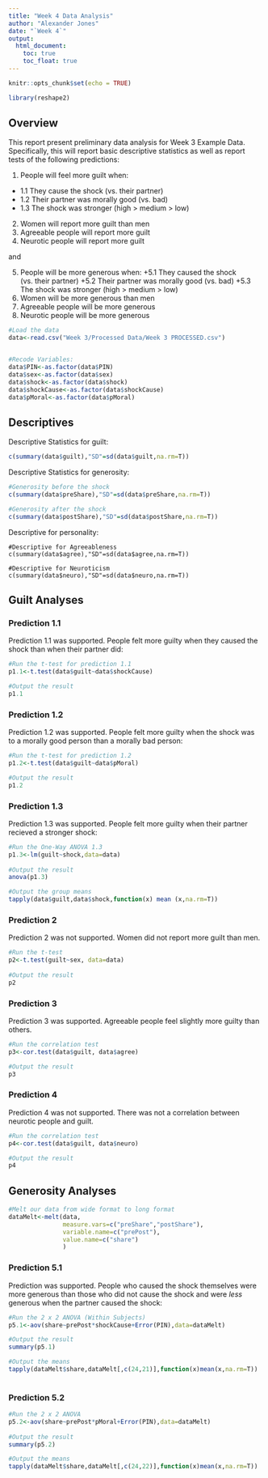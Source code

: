 ```yaml
---
title: "Week 4 Data Analysis"
author: "Alexander Jones"
date: "`Week 4`"
output: 
  html_document:
    toc: true
    toc_float: true
---
```


```r
knitr::opts_chunk$set(echo = TRUE)

library(reshape2)
```


## Overview

This report present preliminary data analysis for Week 3 Example Data. Specifically, this will report basic descriptive statistics as well as report tests of the following predictions:

1. People will feel more guilt when:
  + 1.1 They cause the shock (vs. their partner)
  + 1.2 Their partner was morally good (vs. bad)
  + 1.3 The shock was stronger (high > medium > low)
2. Women will report more guilt than men
3. Agreeable people will report more guilt
4. Neurotic people will report more guilt

and 

5. People will be more generous when:
  +5.1 They caused the shock (vs. their partner)
  +5.2 Their partner was morally good (vs. bad)
  +5.3 The shock was stronger (high > medium > low)
6. Women will be more generous than men
7. Agreeable people will be more generous
8. Neurotic people will be more generous


```r

#Load the data
data<-read.csv("Week 3/Processed Data/Week 3 PROCESSED.csv")


#Recode Variables:
data$PIN<-as.factor(data$PIN)
data$sex<-as.factor(data$sex)
data$shock<-as.factor(data$shock)
data$shockCause<-as.factor(data$shockCause)
data$pMoral<-as.factor(data$pMoral)

```



## Descriptives

Descriptive Statistics for guilt:
```r

c(summary(data$guilt),"SD"=sd(data$guilt,na.rm=T))

```


Descriptive Statistics for generosity:
```r

#Generosity before the shock
c(summary(data$preShare),"SD"=sd(data$preShare,na.rm=T))

#Generosity after the shock
c(summary(data$postShare),"SD"=sd(data$postShare,na.rm=T))
```


Descriptive for personality:
```rdescPers

#Descriptive for Agreeableness
c(summary(data$agree),"SD"=sd(data$agree,na.rm=T))

#Descriptive for Neuroticism 
c(summary(data$neuro),"SD"=sd(data$neuro,na.rm=T))

```




## Guilt Analyses

### Prediction 1.1

Prediction 1.1 was supported. People felt more guilty when they caused the shock than when their partner did:
```r

#Run the t-test for prediction 1.1
p1.1<-t.test(data$guilt~data$shockCause)

#Output the result
p1.1

```


### Prediction 1.2

Prediction 1.2 was supported. People felt more guilty when the shock was to a morally good person than a morally bad person:
```r

#Run the t-test for prediction 1.2
p1.2<-t.test(data$guilt~data$pMoral)

#Output the result
p1.2

```


### Prediction 1.3

Prediction 1.3 was supported. People felt more guilty when their partner recieved a stronger shock:
```r

#Run the One-Way ANOVA 1.3
p1.3<-lm(guilt~shock,data=data)
  
#Output the result
anova(p1.3)

#Output the group means
tapply(data$guilt,data$shock,function(x) mean (x,na.rm=T))

```


### Prediction 2
Prediction 2 was not supported. Women did not report more guilt than men.
```r

#Run the t-test
p2<-t.test(guilt~sex, data=data)
  
#Output the result
p2
```


### Prediction 3
Prediction 3 was supported. Agreeable people feel slightly more guilty than others.
```r

#Run the correlation test
p3<-cor.test(data$guilt, data$agree)

#Output the result
p3
```


### Prediction 4
Prediction 4 was not supported. There was not a correlation between neurotic people and guilt.
```r

#Run the correlation test
p4<-cor.test(data$guilt, data$neuro)

#Output the result
p4
```



## Generosity Analyses

```r

#Melt our data from wide format to long format
dataMelt<-melt(data,
               measure.vars=c("preShare","postShare"),
               variable.name=c("prePost"),
               value.name=c("share")
               )

```

### Prediction 5.1
Prediction was supported. People who caused the shock themselves were more generous than those who did not cause the shock and were *less* generous when the partner caused the shock:
```r

#Run the 2 x 2 ANOVA (Within Subjects)
p5.1<-aov(share~prePost*shockCause+Error(PIN),data=dataMelt)

#Output the result
summary(p5.1)

#Output the means
tapply(dataMelt$share,dataMelt[,c(24,21)],function(x)mean(x,na.rm=T))
       
```


### Prediction 5.2

```r

#Run the 2 x 2 ANOVA
p5.2<-aov(share~prePost*pMoral+Error(PIN),data=dataMelt)
  
#Output the result
summary(p5.2)

#Output the means
tapply(dataMelt$share,dataMelt[,c(24,22)],function(x)mean(x,na.rm=T))

```


